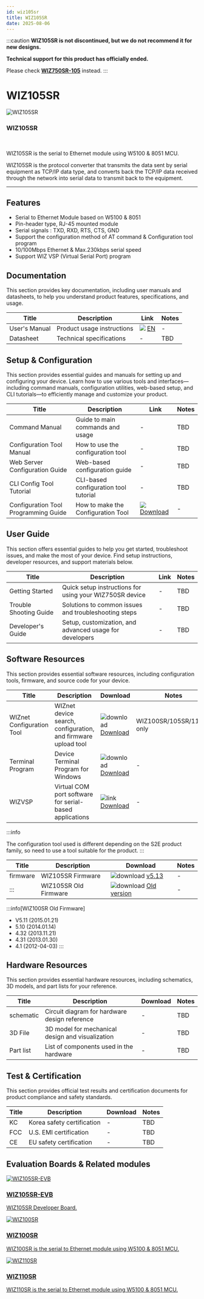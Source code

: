 ```yaml
---
id: wiz105sr
title: WIZ105SR
date: 2025-08-06
---
```



:::caution
**WIZ105SR is not discontinued, but we do not recommend it for new designs.**

**Technical support for this product has officially ended.**

Please check **[WIZ750SR-105](./../WIZ750SR-1xx-Series/WIZ750SR-105/WIZ750SR-105.mdx)** instead.
:::

# WIZ105SR

<div className="main-card">
  <img src="/img/products/wiz105sr/wiz105sr-web-1.jpg" alt="WIZ105SR" />
  <div>
    <h3>WIZ105SR</h3>
    <br />
    <p>
      WIZ105SR is the serial to Ethernet module using W5100 & 8051 MCU.
    </p>
  </div>
</div>

WIZ105SR is the protocol converter that transmits the data sent by serial equipment as TCP/IP data type, and converts back the TCP/IP data received through the network into serial data to transmit back to the equipment.

---


## Features

- Serial to Ethernet Module based on W5100 & 8051
- Pin-header type, RJ-45 mounted module
- Serial signals : TXD, RXD, RTS, CTS, GND
- Support the configuration method of AT command & Configuration tool program
- 10/100Mbps Ethernet & Max.230kbps serial speed
- Support WIZ VSP (Virtual Serial Port) program


## Documentation

This section provides key documentation, including user manuals and datasheets, to help you understand product features, specifications, and usage.

| Title | Description | Link | Notes |
|-------|-------------|------|-------|
| User's Manual  | Product usage instructions | ![](\img\docs_icon_small.png) [EN](/img/products/wiz105sr/WIZ105SR_UM_v130e.pdf) | - |
| Datasheet | Technical specifications | - | TBD |


## Setup & Configuration

This section provides essential guides and manuals for setting up and configuring your device.
Learn how to use various tools and interfaces—including command manuals, configuration utilities, web-based setup, and CLI tutorials—to efficiently manage and customize your product.

| Title | Description | Link | Notes |
|-------|-------------|------|-------|
| Command Manual | Guide to main commands and usage | - | TBD |
| Configuration Tool Manual | How to use the configuration tool | - | TBD |
| Web Server Configuration Guide | Web-based configuration guide | - | TBD |
| CLI Config Tool Tutorial | CLI-based configuration tool tutorial | - | TBD |
| Configuration Tool Programming Guide | How to make the Configuration Tool | ![](\img\docs_icon_small.png) [Download](/img/products/wiz100sr/WIZ1x0SR_AN_S2E-Programming-Guide_V030E.pdf) | - |


## User Guide

This section offers essential guides to help you get started, troubleshoot issues, and make the most of your device. Find setup instructions, developer resources, and support materials below.

| Title | Description | Link | Notes |
|-------|-------------|------|-------|
| Getting Started | Quick setup instructions for using your WIZ750SR device | - | TBD |
| Trouble Shooting Guide | Solutions to common issues and troubleshooting steps | - | TBD |
| Developer's Guide | Setup, customization, and advanced usage for developers | - | TBD |


## Software Resources

This section provides essential software resources, including configuration tools, firmware, and source code for your device.

<Tabs>
  <TabItem value="tool" label="Tools" default>
      
  | Title | Description | Download | Notes |
  |-------|-------------|----------|-------|
  | WIZnet Configuration Tool | WIZnet device search, configuration, and firmware upload tool | ![download](/img/products/w5500/w5500_evb/icons/download.png) [Download](/img/products/wiz100sr/WIZ1xxSR_Config.zip) | WIZ100SR/105SR/110SR only |
  | Terminal Program | Device Terminal Program for Windows | ![download](/img/products/w5500/w5500_evb/icons/download.png) [Download](/img/products/wiz100sr/Device_Terminal.zip) | - |
  | WIZVSP | Virtual COM port software for serial-based applications | ![link](\img\link.png) [Download](http://wizvsp.wiznet.io/) | - |

  :::info

  The configuration tool used is different depending on the S2E product family, so need to use a tool suitable for the product.
  :::
  </TabItem>
  <TabItem value="firmware" label="Firmware" default>

  | Title | Description | Download | Notes |
  |-------|-------------|----------|-------|
  | firmware | WIZ105SR Firmware | ![download](/img/products/w5500/w5500_evb/icons/download.png) [v5.13](/img/products/wiz105sr/app_105sr_0513.zip) | - |
  | ::: | WIZ105SR Old Firmware | ![download](/img/products/w5500/w5500_evb/icons/download.png) [Old version](/img/products/wiz105sr/WIZ105SR_old_FW.zip) | - |

  :::info[WIZ100SR Old Firmware]

  - V5.11 (2015.01.21)
  - 5.10 (2014.01.14)
  - 4.32 (2013.11.21)
  - 4.31 (2013.01.30)
  - 4.1 (2012-04-03)
  :::
  </TabItem>
</Tabs>
 

## Hardware Resources

This section provides essential hardware resources, including schematics, 3D models, and part lists for your reference.

| Title | Description | Download | Notes |
|-------|-------------|----------|-------|
| schematic | Circuit diagram for hardware design reference | - | TBD |
| 3D File | 3D model for mechanical design and visualization | - | TBD |
| Part list | List of components used in the hardware | - | TBD | 


## Test & Certification

This section provides official test results and certification documents for product compliance and safety standards.

| Title | Description | Download | Notes |
|-------|-------------|----------|-------|
| KC | Korea safety certification | - | TBD |
| FCC | U.S. EMI certification | - | TBD |
| CE | EU safety certification | - | TBD |


## Evaluation Boards & Related modules

<Tabs>
  <TabItem value="eval_board" label="Evaluation Boards" default>

  <div className="link-card">
  <a
    href="/Product/S2E-Module/WIZ105SR/wiz105sr-evb"
    target="_blank"
    rel="noopener noreferrer"
    className="link-card-content"
  >
    <img src="/img/products/wiz105sr/ShopDtl_1065_20150108162433.jpg" alt="WIZ105SR-EVB" />
    <div>
      <h3>WIZ105SR-EVB</h3>
      <p>
        WIZ105SR Developer Board.
      </p>
    </div>
  </a>
  </div>

  </TabItem>

  <TabItem value="related_modules" label="Related modules" default>

  <div className="link-card">
  <a
    href="/Product/S2E-Module/WIZ100SR"
    target="_blank"
    rel="noopener noreferrer"
    className="link-card-content"
  >
    <img src="/img/products/wiz100sr/wiz100sr_web_280.jpg" alt="WIZ100SR" />
    <div>
      <h3>WIZ100SR</h3>
      <p>
        WIZ100SR is the serial to Ethernet module using W5100 & 8051 MCU.
      </p>
    </div>
  </a>
  </div>

  <div className="link-card">
  <a
    href="/Product/S2E-Module/WIZ110SR"
    target="_blank"
    rel="noopener noreferrer"
    className="link-card-content"
  >
    <img src="/img/products/wiz110sr/wiz110sr-web-1.jpg" alt="WIZ110SR" />
    <div>
      <h3>WIZ110SR</h3>
      <p>
        WIZ110SR is the serial to Ethernet module using W5100 & 8051 MCU.
      </p>
    </div>
  </a>
  </div>

  </TabItem>
</Tabs>